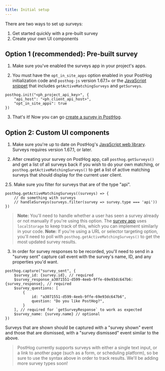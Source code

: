```yaml
---
title: Initial setup
---
```


There are two ways to set up surveys:

1. Get started quickly with a pre-built survey
1. Create your own UI components

## Option 1 (recommended): Pre-built survey

1. Make sure you've enabled the surveys app in your project's apps.

2. You must have the `opt_in_site_apps` option enabled in your PostHog initialization code and `posthog-js` version 1.67.1+ or the [JavaScript snippet](/docs/getting-started/install#add-to-your-website--app) that includes `getActiveMatchingSurveys` and `getSurveys`.

```js-web
posthog.init("<ph_project_api_key>", {
    "api_host": "<ph_client_api_host>",
    "opt_in_site_apps": true
})
```

3. That's it! Now you can go [create a survey in PostHog](https://app.posthog.com/surveys).

## Option 2: Custom UI components

1. Make sure you're up to date on PostHog's [JavaScript web library](/docs/libraries/js). Surveys requires version 1.67.1, or later.

2. After creating your survey on PostHog app, call `posthog.getSurveys()` and get a list of all surveys back if you wish to do your own matching, or `posthog.getActiveMatchingSurveys()` to get a list of active matching surveys that should display for the current user client.

2.5. Make sure you filter for surveys that are of the type "api".

```js-web
posthog.getActiveMatchingSurveys((surveys) => {
    // do something with surveys
    // handleSurveys(surveys.filter(survey => survey.type === 'api'))
})
```

> **Note:** You'll need to handle whether a user has seen a survey already or not manually if you're using this option. The [survey app](https://github.com/PostHog/feature-surveys/blob/main/site.ts) uses `localStorage` to keep track of this, which you can implement similarly in your code.
> **Note:** If you're using a URL or selector targeting option, you'll need to poll with `posthog.getActiveMatchingSurveys()` to get the most updated survey results.

3. In order for survey responses to be recorded, you'll need to send in a "survey sent" capture call event with the survey's name, ID, and any properties you'd want.

```js-web
posthog.capture("survey_sent", {
    $survey_id: {survey.id}, // required
    $survey_response_a3071551-d599-4eeb-9ffe-69e93dc647b6: {survey_response}, // required
    $survey_questions: [
        {
            id: "a3071551-d599-4eeb-9ffe-69e93dc647b6",
            question: "Do you like PostHog?",
        }
    ], // required for `getSurveyResponse` to work as expected
    $survey_name: {survey.name} // optional
})
```

Surveys that are shown should be captured with a "survey shown" event and those that are dismissed, with a "survey dismissed" event similar to the above.

> PostHog currently supports surveys with either a single text input, or a link to another page (such as a form, or scheduling platform), so be sure to use the syntax above in order to track results. We'll be adding more survey types soon!
